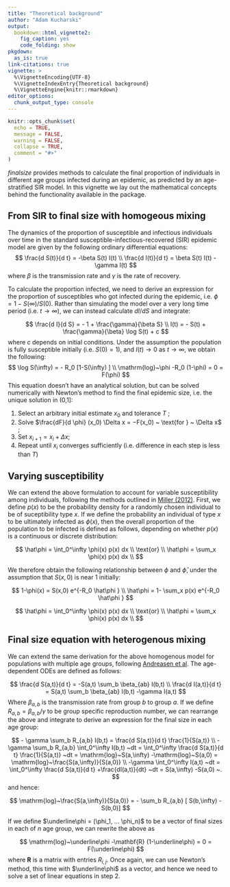 ```yaml
---
title: "Theoretical background"
author: "Adam Kucharski"
output:
  bookdown::html_vignette2:
    fig_caption: yes
    code_folding: show
pkgdown:
  as_is: true
link-citations: true
vignette: >
  %\VignetteEncoding{UTF-8}
  %\VignetteIndexEntry{Theoretical background}
  %\VignetteEngine{knitr::rmarkdown}
editor_options:
  chunk_output_type: console
---
```


```r
knitr::opts_chunk$set(
  echo = TRUE,
  message = FALSE,
  warning = FALSE,
  collapse = TRUE,
  comment = "#>"
)
```

_finalsize_ provides methods to calculate the final proportion of individuals in different age groups infected during an epidemic, as predicted by an age-stratified SIR model. In this vignette we lay out the mathematical concepts behind the functionality available in the package.

## From SIR to final size with homogeous mixing

The dynamics of the proportion of susceptible and infectious individuals over time in the standard susceptible-infectious-recovered (SIR) epidemic model are given by the following ordinary differential equations:
$$
\frac{d S(t)}{d t} = -\beta S(t) I(t) \\
\frac{d I(t)}{d t}  =  \beta S(t) I(t) -\gamma I(t)
$$
where $\beta$ is the transmission rate and $\gamma$ is the rate of recovery.

To calculate the proportion infected, we need to derive an expression for the proportion of susceptibles who got infected during the epidemic, i.e. $\phi = 1- S(\infty)/S(0)$. Rather than simulating the model over a very long time period (i.e. $t \rightarrow \infty$), we can instead calculate $dI/dS$ and integrate:

$$
\frac{d I}{d S} = - 1 + \frac{\gamma}{\beta S} \\
I(t) = - S(t) + \frac{\gamma}{\beta} \log S(t) + c
$$
where $c$ depends on initial conditions. Under the assumption the population is fully susceptible initially (i.e. $S(0)=1$), and $I(t) \rightarrow 0$ as $t \rightarrow \infty$, we obtain the following:
$$
\log S(\infty) = - R_0 [1-S(\infty) ] \\
\mathrm{log}~\phi  -R_0 (1-\phi) = 0 = F(\phi)
$$
This equation doesn't have an analytical solution, but can be solved numerically with Newton’s method to find the final epidemic size, i.e. the unique solution in (0,1]:

1. Select an arbitrary initial estimate $x_0$ and tolerance $T$ ;
2. Solve $\frac{dF}{d \phi} (x_0) \Delta x = −F(x_0) ~ \text{for } ~ \Delta x$ ;
3. Set $x_{i+1} = x_i + \Delta x$;
4. Repeat until $x_i$ converges sufficiently (i.e. difference in each step is less than $T$)

## Varying susceptibility

We can extend the above formulation to account for variable susceptibility among individuals, following the methods outlined in [Miller (2012)](https://www.ncbi.nlm.nih.gov/pmc/articles/PMC3506030/). First, we define $p(x)$ to be the probability density for a randomly chosen individual to be of suceptibility type $x$. If we define the probability an individual of type $x$ to be ultimately infected as $\phi(x)$, then the overall proportion of the population to be infected is defined as follows, depending on whether $p(x)$ is a continuous or discrete distribution:

$$
\hat\phi = \int_0^\infty \phi(x) p(x) dx \\
\text{or} \\
\hat\phi = \sum_x \phi(x) p(x) dx \\
$$

We therefore obtain the following relationship between $\phi$ and $\hat\phi$, under the assumption that $S(x,0)$ is near 1 initially:

$$
1-\phi(x) = S(x,0) e^{-R_0 \hat\phi } \\
\hat\phi = 1- \sum_x p(x) e^{-R_0 \hat\phi }  
$$

$$
\hat\phi = \int_0^\infty \phi(x) p(x) dx \\
\text{or} \\
\hat\phi = \sum_x \phi(x) p(x) dx \\
$$

## Final size equation with heterogenous mixing

We can extend the same derivation for the above homogenous model for populations with multiple age groups, following [Andreasen et al](about:blank). The age-dependent ODEs are defined as follows:

$$
\frac{d S(a,t)}{d t} = -S(a,t) \sum_b \beta_{ab} I(b,t) \\
\frac{d I(a,t)}{d t}  =  S(a,t) \sum_b \beta_{ab} I(b,t) -\gamma I(a,t)
$$
Where $\beta_{a,b}$ is the transmission rate from group $b$ to group $a$. If we define $R_{a,b} =\beta_{a,b}/\gamma$ to be group specific reproduction number, we can rearrange the above and integrate to derive an expression for the final size in each age group:

$$
- \gamma \sum_b R_{a,b} I(b,t)   = \frac{d S(a,t)}{d t} \frac{1}{S(a,t)} \\
- \gamma \sum_b R_{a,b}  \int_0^\infty I(b,t)  ~dt  = \int_0^\infty \frac{d S(a,t)}{d t} \frac{1}{S(a,t)} ~dt = \mathrm{log}~S(a,\infty) -\mathrm{log}~S(a,0) = \mathrm{log}~\frac{S(a,\infty)}{S(a,0)}  \\
 -\gamma \int_0^\infty I(a,t)  ~dt = \int_0^\infty \frac{d S(a,t)}{d t} +\frac{dI(a,t)}{dt} ~dt = S(a,\infty) -S(a,0)  ~.
$$
and hence:

$$
\mathrm{log}~\frac{S(a,\infty)}{S(a,0)}  = - \sum_b R_{a,b} [ S(b,\infty) -S(b,0)]
$$

If we define $\underline\phi = (\phi_1, ... \phi_n)$ to be a vector of final sizes in each of $n$ age group, we can rewrite the above as

$$
\mathrm{log}~\underline\phi  -\mathbf{R} (1-\underline\phi) = 0 = F(\underline\phi)
$$
where $\mathbf{R}$ is a matrix with entries $R_{i,j}$. Once again, we can use Newton's method, this time with $\underline\phi$ as a vector, and hence we need to solve a set of linear equations in step 2.


